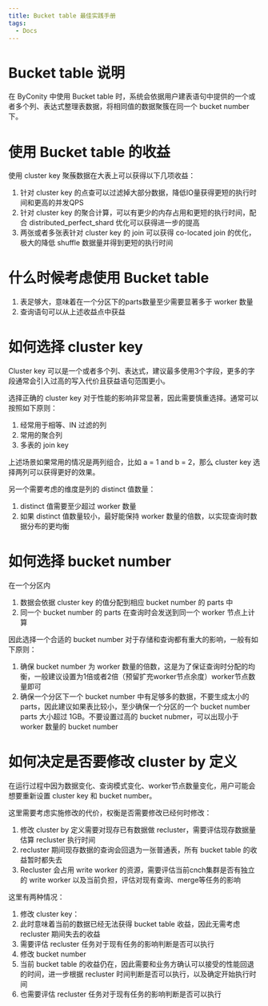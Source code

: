 ```yaml
---
title: Bucket table 最佳实践手册
tags:
  - Docs
---
```


# Bucket table 说明

在 ByConity 中使用 Bucket table 时，系统会依据用户建表语句中提供的一个或者多个列、表达式整理表数据，将相同值的数据聚簇在同一个 bucket number 下。

# 使用 Bucket table 的收益

使用 cluster key 聚蔟数据在大表上可以获得以下几项收益：
1. 针对 cluster key 的点查可以过滤掉大部分数据，降低IO量获得更短的执行时间和更高的并发QPS
2. 针对 cluster key 的聚合计算，可以有更少的内存占用和更短的执行时间，配合 distributed_perfect_shard 优化可以获得进一步的提高
3. 两张或者多张表针对 cluster key 的 join 可以获得 co-located join 的优化，极大的降低 shuffle 数据量并得到更短的执行时间

# 什么时候考虑使用 Bucket table

1. 表足够大，意味着在一个分区下的parts数量至少需要显著多于 worker 数量
2. 查询语句可以从上述收益点中获益

# 如何选择 cluster key

Cluster key 可以是一个或者多个列、表达式，建议最多使用3个字段，更多的字段通常会引入过高的写入代价且获益语句范围更小。

选择正确的 cluster key 对于性能的影响非常显著，因此需要慎重选择。通常可以按照如下原则：
1. 经常用于相等、IN 过滤的列
2. 常用的聚合列
3. 多表的 join key

上述场景如果常用的情况是两列组合，比如 a = 1 and b = 2，那么 cluster key 选择两列可以获得更好的效果。

另一个需要考虑的维度是列的 distinct 值数量：
1. distinct 值需要至少超过 worker 数量
2. 如果 distinct 值数量较小，最好能保持 worker 数量的倍数，以实现查询时数据分布的更均衡

# 如何选择 bucket number

在一个分区内
1. 数据会依据 cluster key 的值分配到相应 bucket number 的 parts 中
2. 同一个 bucket number 的 parts 在查询时会发送到同一个 worker 节点上计算

因此选择一个合适的 bucket number 对于存储和查询都有重大的影响，一般有如下原则：
1. 确保 bucket number 为 worker 数量的倍数，这是为了保证查询时分配的均衡，一般建议设置为1倍或者2倍（预留扩充worker节点余度）worker节点数量即可
2. 确保一个分区下一个 bucket number 中有足够多的数据，不要生成太小的 parts，因此建议如果表比较小，至少确保一个分区的一个 bucket number parts 大小超过 1GB。不要设置过高的 bucket nubmer，可以出现小于 worker 数量的 bucket number

# 如何决定是否要修改 cluster by 定义

在运行过程中因为数据变化、查询模式变化、worker节点数量变化，用户可能会想要重新设置 cluster key 和 bucket number。

这里需要考虑实施修改的代价，权衡是否需要修改已经何时修改：
1. 修改 cluster by 定义需要对现存已有数据做 recluster，需要评估现存数据量估算 recluster 执行时间
2. recluster 期间现存数据的查询会回退为一张普通表，所有 bucket table 的收益暂时都失去
3. Recluster 会占用 write worker 的资源，需要评估当前cnch集群是否有独立的 write worker 以及当前负担，评估对现有查询、merge等任务的影响

这里有两种情况：
1. 修改 cluster key：
  1. 此时意味着当前的数据已经无法获得 bucket table 收益，因此无需考虑 recluster 期间失去的收益
  2. 需要评估 recluster 任务对于现有任务的影响判断是否可以执行
2. 修改 bucket number
  1. 当前 bucket table 的收益仍在，因此需要和业务方确认可以接受的性能回退的时间，进一步根据 recluster 时间判断是否可以执行，以及确定开始执行时间
  2. 也需要评估 recluster 任务对于现有任务的影响判断是否可以执行
